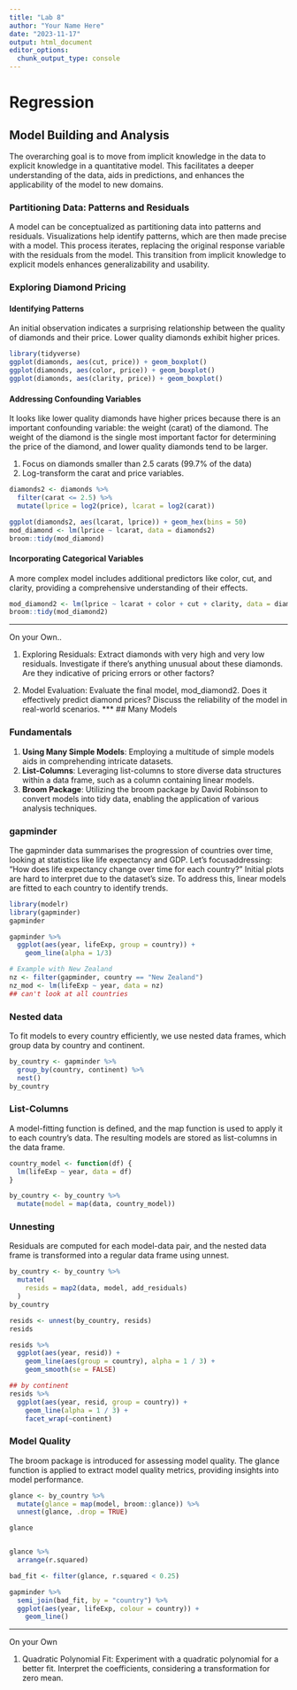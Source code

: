 ```yaml
---
title: "Lab 8"
author: "Your Name Here"
date: "2023-11-17"
output: html_document
editor_options: 
  chunk_output_type: console
---
```


# Regression

## Model Building and Analysis

The overarching goal is to move from implicit knowledge in the data to explicit knowledge in a quantitative model. This facilitates a deeper understanding of the data, aids in predictions, and enhances the applicability of the model to new domains.

### Partitioning Data: Patterns and Residuals
A model can be conceptualized as partitioning data into patterns and residuals. Visualizations help identify patterns, which are then made precise with a model. This process iterates, replacing the original response variable with the residuals from the model. This transition from implicit knowledge to explicit models enhances generalizability and usability.

### Exploring Diamond Pricing

#### Identifying Patterns
An initial observation indicates a surprising relationship between the quality of diamonds and their price. Lower quality diamonds exhibit higher prices.
```r
library(tidyverse)
ggplot(diamonds, aes(cut, price)) + geom_boxplot()
ggplot(diamonds, aes(color, price)) + geom_boxplot()
ggplot(diamonds, aes(clarity, price)) + geom_boxplot()

```

#### Addressing Confounding Variables
It looks like lower quality diamonds have higher prices because there is an important confounding variable: the weight (carat) of the diamond. The weight of the diamond is the single most important factor for determining the price of the diamond, and lower quality diamonds tend to be larger.

1. Focus on diamonds smaller than 2.5 carats (99.7% of the data)
2. Log-transform the carat and price variables.

```r

diamonds2 <- diamonds %>% 
  filter(carat <= 2.5) %>% 
  mutate(lprice = log2(price), lcarat = log2(carat))

ggplot(diamonds2, aes(lcarat, lprice)) + geom_hex(bins = 50)
mod_diamond <- lm(lprice ~ lcarat, data = diamonds2)
broom::tidy(mod_diamond)
```

#### Incorporating Categorical Variables
A more complex model includes additional predictors like color, cut, and clarity, providing a comprehensive understanding of their effects.

```r
mod_diamond2 <- lm(lprice ~ lcarat + color + cut + clarity, data = diamonds2)
broom::tidy(mod_diamond2)
```

*** 
On your Own..

1. Exploring Residuals: Extract diamonds with very high and very low residuals. Investigate if there's anything unusual about these diamonds. Are they indicative of pricing errors or other factors?

2. Model Evaluation: Evaluate the final model, mod_diamond2. Does it effectively predict diamond prices? Discuss the reliability of the model in real-world scenarios.
*** 
## Many Models

### Fundamentals 

1. **Using Many Simple Models**: Employing a multitude of simple models aids in comprehending intricate datasets.
2. **List-Columns**: Leveraging list-columns to store diverse data structures within a data frame, such as a column containing linear models.
3. **Broom Package**: Utilizing the broom package by David Robinson to convert models into tidy data, enabling the application of various analysis techniques.

### gapminder

The gapminder data summarises the progression of countries over time, looking at statistics like life expectancy and GDP. Let's focusaddressing: "How does life expectancy change over time for each country?" Initial plots are hard to interpret due to the dataset's size. To address this, linear models are fitted to each country to identify trends.

```r
library(modelr)
library(gapminder)
gapminder

gapminder %>% 
  ggplot(aes(year, lifeExp, group = country)) +
    geom_line(alpha = 1/3)

# Example with New Zealand
nz <- filter(gapminder, country == "New Zealand")
nz_mod <- lm(lifeExp ~ year, data = nz)
## can't look at all countries
```

### Nested data

To fit models to every country efficiently, we use nested data frames, which group data by country and continent.

```r
by_country <- gapminder %>% 
  group_by(country, continent) %>% 
  nest()
by_country
```

### List-Columns

A model-fitting function is defined, and the map function is used to apply it to each country's data. The resulting models are stored as list-columns in the data frame.

```r
country_model <- function(df) {
  lm(lifeExp ~ year, data = df)
}

by_country <- by_country %>% 
  mutate(model = map(data, country_model))

```

### Unnesting

Residuals are computed for each model-data pair, and the nested data frame is transformed into a regular data frame using unnest.
```r
by_country <- by_country %>% 
  mutate(
    resids = map2(data, model, add_residuals)
  )
by_country

resids <- unnest(by_country, resids)
resids

resids %>% 
  ggplot(aes(year, resid)) +
    geom_line(aes(group = country), alpha = 1 / 3) + 
    geom_smooth(se = FALSE)

## by continent
resids %>% 
  ggplot(aes(year, resid, group = country)) +
    geom_line(alpha = 1 / 3) + 
    facet_wrap(~continent)
```

### Model Quality

The broom package is introduced for assessing model quality. The glance function is applied to extract model quality metrics, providing insights into model performance.

```r
glance <- by_country %>% 
  mutate(glance = map(model, broom::glance)) %>% 
  unnest(glance, .drop = TRUE)

glance


glance %>% 
  arrange(r.squared)

bad_fit <- filter(glance, r.squared < 0.25)

gapminder %>% 
  semi_join(bad_fit, by = "country") %>% 
  ggplot(aes(year, lifeExp, colour = country)) +
    geom_line()
```

***
On your Own

1. Quadratic Polynomial Fit: Experiment with a quadratic polynomial for a better fit. Interpret the coefficients, considering a transformation for zero mean.
